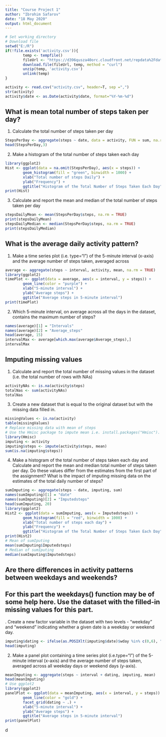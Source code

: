 ---
title: "Course Project 1"
author: "Ibrohim Safarov"
date: "18 May 2020"
output: html_document
---

```{r}
# Set working directory
# Download file
setwd("E:/R")
if(!file.exists('activity.csv')){
        temp <- tempfile()
        fileUrl <- "https://d396qusza40orc.cloudfront.net/repdata%2Fdata%2Factivity.zip"
        download.file(fileUrl, temp, method = "curl")
        unzip(temp, 'activity.csv')
        unlink(temp)
}

activity <- read.csv("activity.csv", header=T, sep =",")
str(activity)
activity$date <- as.Date(activity$date, format="%Y-%m-%d")
```
## What is mean total number of steps taken per day?
1. Calculate the total number of steps taken per day

```{r}
StepsPerDay <- aggregate(steps ~ date, data = activity, FUN = sum, na.rm = TRUE); dim(StepsPerDay)
head(StepsPerDay,3)
```
2. Make a histogram of the total number of steps taken each day

```{r}
library(ggplot2)
Hist <- ggplot(data = na.omit(StepsPerDay), aes(x = steps)) + 
        geom_histogram(fill = "green", binwidth = 1000) +
        xlab("Total number of steps Daily") +
        ylab("Frequency") +
        ggtitle("Histogram of the Total Number of Steps Taken Each Day")
print(Hist)
```
3. Calculate and report the mean and median of the total number of steps taken per day

```{r}
stepsDailyMean <- mean(StepsPerDay$steps, na.rm = TRUE)
print(stepsDailyMean)
stepsDailyMedian <- median(StepsPerDay$steps, na.rm = TRUE)
print(stepsDailyMedian)
```
## What is the average daily activity pattern?
1. Make a time series plot (i.e. type="l") of the 5-minute interval (x-axis) and the average number of steps taken, averaged across 
```{r}
average <- aggregate(steps ~ interval, activity, mean, na.rm = TRUE)
library(ggplot2)
timePlot <- ggplot(data = average, aes(x = interval, y = steps)) +
        geom_line(color = "purple") +
        xlab("5-minute interval") +
        ylab("Average steps") +
        ggtitle("Average steps in 5-minute interval")
print(timePlot)
```
2. Which 5-minute interval, on average across all the days in the dataset, contains the maximum number of steps?
```{r}
names(average)[1] = "Intervals"
names(average)[2] = "Average_steps"
head(average, 15)
intervalMax <- average[which.max(average$Average_steps),]
intervalMax
```
## Imputing missing values

1. Calculate and report the total number of missing values in the dataset (i.e. the total number of rows with NAs)
```{r}
activityNAs <- is.na(activity$steps)
totalNas <- sum(activityNAs)
totalNas
```
3. Create a new dataset that is equal to the original dataset but with the missing data filled in.
```{r}
missingValues <- is.na(activity)
table(missingValues)
# Replace missing data with mean of steps
# Use the Hmisc package to impute mean i.e. install.packages("Hmisc"). Then load the package.
library(Hmisc)
imputing <- activity
imputing$steps <- impute(activity$steps, mean)
sum(is.na(imputing$steps))
```
4. Make a histogram of the total number of steps taken each day and Calculate and report the mean and median total number of steps taken per day. Do these values differ from the estimates from the first part of the assignment? What is the impact of imputing missing data on the estimates of the total daily number of steps?

```{r}
sumImputing <- aggregate(steps ~ date, imputing, sum)
names(sumImputing)[1] = "date"
names(sumImputing)[2] = "Imputedsteps"
head(sumImputing, 20)
library(ggplot2)
Hist2 <- ggplot(data = sumImputing, aes(x = Imputedsteps)) +
        geom_histogram(fill = "red", binwidth = 1000) +
        xlab("Total number of steps each day") +
        ylab("Frequency") +
        ggtitle("Histogram of the Total Number of Steps Taken Each Day")
print(Hist2)
# Mean of sumIputing
mean(sumImputing$Imputedsteps)
# Median of sumIputing
median(sumImputing$Imputedsteps)
```
## Are there differences in activity patterns between weekdays and weekends?

## For this part the weekdays() function may be of some help here. Use the dataset with the filled-in missing values for this part.

. Create a new factor variable in the dataset with two levels - "weekday" and "weekend" indicating whether a given date is a weekday or weekend day.
```{r}
imputing$dating <- ifelse(as.POSIXlt(imputing$date)$wday %in% c(0,6), "Weekend", "Weekday")
head(imputing)
```

2. Make a panel plot containing a time series plot (i.e.type="l") of the 5-minute interval (x-axis) and the average number of steps taken, averaged across all weekday days or weekend days (y-axis).
```{r}
meanImputing <- aggregate(steps ~ interval + dating, imputing, mean)
head(meanImputing)
# Use ggplot2
library(ggplot2)
panelPlot <- ggplot(data = meanImputing, aes(x = interval, y = steps)) +
        geom_line(color = "gold") +
        facet_grid(dating ~ .) +
        xlab("5-minute interval") +
        ylab("Average steps") +
        ggtitle("Average steps in 5-minute interval")
print(panelPlot)
```
d
